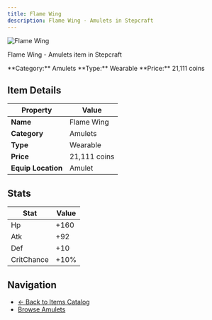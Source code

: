 ```yaml
---
title: Flame Wing
description: Flame Wing - Amulets in Stepcraft
---
```


<div className="flex items-start gap-6 mb-8">
  <div className="flex-shrink-0">
    <img src="/assets/resources/trinketry/amulets/flame_wing.png" alt="Flame Wing" className="w-24 h-24 border rounded-lg" />
  </div>
  <div className="flex-1">
    <div className="space-y-2">
      <p className="text-lg text-muted-foreground">Flame Wing - Amulets item in Stepcraft</p>
      <div className="flex flex-wrap gap-4 text-sm">
        <span className="px-2 py-1 bg-blue-100 dark:bg-blue-900 rounded-md">
          **Category:** Amulets
        </span>
        <span className="px-2 py-1 bg-green-100 dark:bg-green-900 rounded-md">
          **Type:** Wearable
        </span>
        <span className="px-2 py-1 bg-yellow-100 dark:bg-yellow-900 rounded-md">
          **Price:** 21,111 coins
        </span>
      </div>
    </div>
  </div>
</div>

## Item Details

| Property | Value |
|----------|-------|
| **Name** | Flame Wing |
| **Category** | Amulets |
| **Type** | Wearable |
| **Price** | 21,111 coins |
| **Equip Location** | Amulet |



## Stats

| Stat | Value |
|------|-------|
| Hp | +160 |
| Atk | +92 |
| Def | +10 |
| CritChance | +10% |


## Navigation

- [← Back to Items Catalog](/docs/items)
- [Browse Amulets](/docs/items#amulets)
